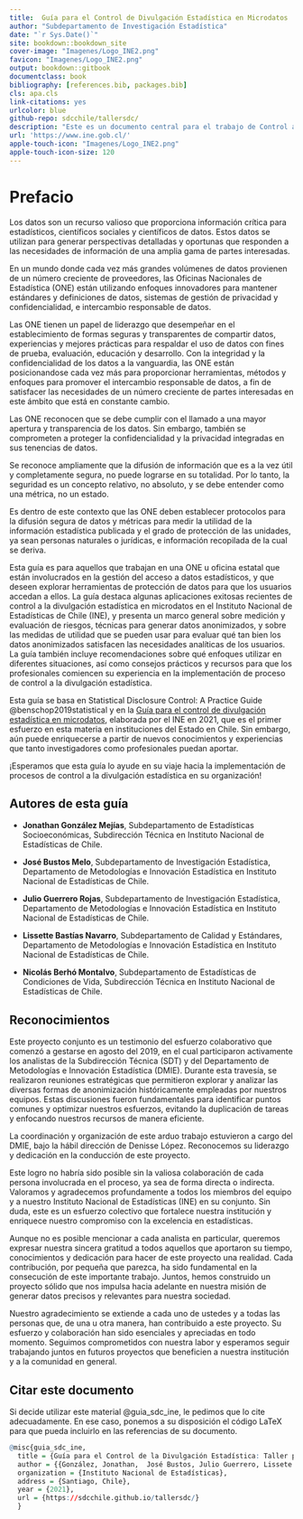 ```yaml
--- 
title:  Guía para el Control de Divulgación Estadística en Microdatos
author: "Subdepartamento de Investigación Estadística"
date: "`r Sys.Date()`"
site: bookdown::bookdown_site
cover-image: "Imagenes/Logo_INE2.png"
favicon: "Imagenes/Logo_INE2.png"
output: bookdown::gitbook
documentclass: book
bibliography: [references.bib, packages.bib]
cls: apa.cls
link-citations: yes
urlcolor: blue
github-repo: sdcchile/tallersdc/
description: "Este es un documento central para el trabajo de Control a la Divulgación Estadística de Microdatos en el Instituto Nacional de Estadísticas de Chile."
url: 'https://www.ine.gob.cl/'
apple-touch-icon: "Imagenes/Logo_INE2.png"
apple-touch-icon-size: 120
---
```





# Prefacio
Los datos son un recurso valioso que proporciona información crítica para estadísticos, científicos sociales y científicos de datos. Estos datos se utilizan para generar perspectivas detalladas y oportunas que responden a las necesidades de información de una amplia gama de partes interesadas.

En un mundo donde cada vez más grandes volúmenes de datos provienen de un número creciente de proveedores, las Oficinas Nacionales de Estadística (ONE) están utilizando enfoques innovadores para mantener estándares y definiciones de datos, sistemas de gestión de privacidad y confidencialidad, e intercambio responsable de datos.

Las ONE tienen un papel de liderazgo que desempeñar en el establecimiento de formas seguras y transparentes de compartir datos, experiencias y mejores prácticas para respaldar el uso de datos con fines de prueba, evaluación, educación y desarrollo. Con la integridad y la confidencialidad de los datos a la vanguardia, las ONE están posicionandose cada vez más para proporcionar herramientas, métodos y enfoques para promover el intercambio responsable de datos, a fin de satisfacer las necesidades de un número creciente de partes interesadas en este ámbito que está en constante cambio.

Las ONE reconocen que se debe cumplir con el llamado a una mayor apertura y transparencia de los datos. Sin embargo, también se comprometen a proteger la confidencialidad y la privacidad integradas en sus tenencias de datos.

Se reconoce ampliamente que la difusión de información que es a la vez útil y completamente segura, no puede lograrse en su totalidad. Por lo tanto, la seguridad es un concepto relativo, no absoluto, y se debe entender como una métrica, no un estado.

Es dentro de este contexto que las ONE deben establecer protocolos para la difusión segura de datos y métricas para medir la utilidad de la información estadística publicada y el grado de protección de las unidades, ya sean personas naturales o jurídicas, e información recopilada de la cual se deriva.

Esta guía es para aquellos que trabajan en una ONE u oficina estatal que están involucrados en la gestión del acceso a datos estadísticos, y que deseen explorar herramientas de protección de datos para que los usuarios accedan a ellos. La guía destaca algunas aplicaciones exitosas recientes de control a la divulgación estadística en microdatos en el Instituto Nacional de Estadísticas de Chile (INE), y presenta un marco general sobre medición y evaluación de riesgos, técnicas para generar datos anonimizados, y sobre las medidas de utilidad que se pueden usar para evaluar qué tan bien los datos anonimizados satisfacen las necesidades analíticas de los usuarios. La guía también incluye recomendaciones sobre qué enfoques utilizar en diferentes situaciones, así como consejos prácticos y recursos para que los profesionales comiencen su experiencia en la implementación de proceso de control a la divulgación estadística.

Esta guía se basa en Statistical Disclosure Control: A Practice Guide @benschop2019statistical y en la [Guía para el control de divulgación estadística en microdatos](https://www.ine.gob.cl/docs/default-source/buenas-practicas/directrices-metodologicas/guias-y-orientaciones-metodologicas/documentos/gu%C3%ADa-control-divulgaci%C3%B3n-estad%C3%ADstica-microdatos.pdf?sfvrsn=b6bdd28f_2), elaborada por el INE en 2021, que es el primer esfuerzo en esta materia en instituciones del Estado en Chile. Sin embargo, aún puede enriquecerse a partir de nuevos conocimientos y experiencias que tanto investigadores como profesionales puedan aportar. 

¡Esperamos que esta guía lo ayude en su viaje hacia la implementación de procesos de control a la divulgación estadística en su organización!

## Autores de esta guía

 * **Jonathan González Mejías**, Subdepartamento de Estadísticas Socioeconómicas, Subdirección Técnica en Instituto Nacional de Estadísticas de Chile.

 * **José Bustos Melo**, Subdepartamento de Investigación Estadística, Departamento de Metodologías e Innovación Estadística en Instituto Nacional de Estadísticas de Chile.

 * **Julio Guerrero Rojas**, Subdepartamento de Investigación Estadística, Departamento de Metodologías e Innovación Estadística en Instituto Nacional de Estadísticas de Chile.

 * **Lissette Bastías Navarro**, Subdepartamento de Calidad y Estándares, Departamento de Metodologías e Innovación Estadística en Instituto Nacional de Estadísticas de Chile.

 * **Nicolás Berhó Montalvo**, Subdepartamento de Estadísticas de Condiciones de Vida, Subdirección Técnica en Instituto Nacional de Estadísticas de Chile.

## Reconocimientos

Este proyecto conjunto es un testimonio del esfuerzo colaborativo que comenzó a gestarse en agosto del 2019, en el cual participaron activamente los analistas de la Subdirección Técnica (SDT) y del Departamento de Metodologías e Innovación Estadística (DMIE). Durante esta travesía, se realizaron reuniones estratégicas que permitieron explorar y analizar las diversas formas de anonimización históricamente empleadas por nuestros equipos. Estas discusiones fueron fundamentales para identificar puntos comunes y optimizar nuestros esfuerzos, evitando la duplicación de tareas y enfocando nuestros recursos de manera eficiente.

La coordinación y organización de este arduo trabajo estuvieron a cargo del DMIE, bajo la hábil dirección de Denisse López. Reconocemos su liderazgo y dedicación en la conducción de este proyecto.

Este logro no habría sido posible sin la valiosa colaboración de cada persona involucrada en el proceso, ya sea de forma directa o indirecta. Valoramos y agradecemos profundamente a todos los miembros del equipo y a nuestro Instituto Nacional de Estadísticas (INE) en su conjunto. Sin duda, este es un esfuerzo colectivo que fortalece nuestra institución y enriquece nuestro compromiso con la excelencia en estadísticas.

Aunque no es posible mencionar a cada analista en particular, queremos expresar nuestra sincera gratitud a todos aquellos que aportaron su tiempo, conocimientos y dedicación para hacer de este proyecto una realidad. Cada contribución, por pequeña que parezca, ha sido fundamental en la consecución de este importante trabajo. Juntos, hemos construido un proyecto sólido que nos impulsa hacia adelante en nuestra misión de generar datos precisos y relevantes para nuestra sociedad.

Nuestro agradecimiento se extiende a cada uno de ustedes y a todas las personas que, de una u otra manera, han contribuido a este proyecto. Su esfuerzo y colaboración han sido esenciales y apreciadas en todo momento. Seguimos comprometidos con nuestra labor y esperamos seguir trabajando juntos en futuros proyectos que beneficien a nuestra institución y a la comunidad en general.

## Citar este documento

Si decide utilizar este material @guia_sdc_ine, le pedimos que lo cite adecuadamente. En ese caso, ponemos a su disposición el código LaTeX para que pueda incluirlo en las referencias de su documento.

```r
@misc{guia_sdc_ine,
  title = {Guía para el Control de la Divulgación Estadística: Taller práctico},
  author = {{González, Jonathan,  José Bustos, Julio Guerrero, Lissete Bastías and Nicolas Berhó}},
  organization = {Instituto Nacional de Estadísticas},
  address = {Santiago, Chile},
  year = {2021},
  url = {https://sdcchile.github.io/tallersdc/}
  }

```



